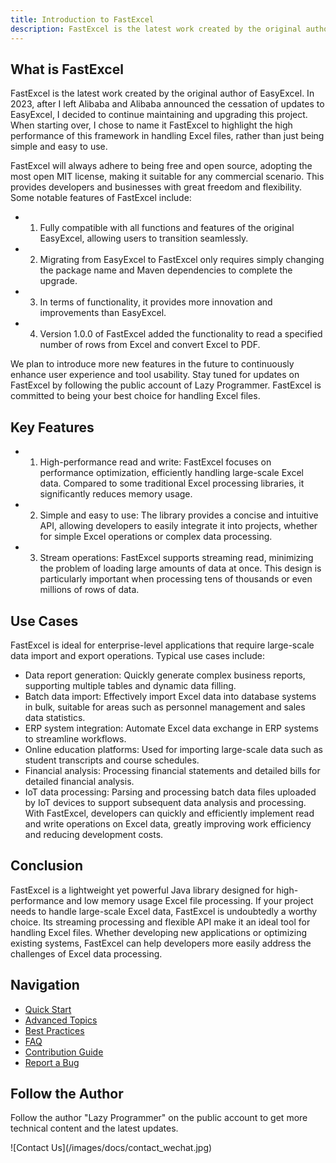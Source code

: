 ```yaml
---
title: Introduction to FastExcel
description: FastExcel is the latest work created by the original author of EasyExcel
---
```


## What is FastExcel

FastExcel is the latest work created by the original author of EasyExcel. In 2023, after I left Alibaba and Alibaba announced the cessation of updates to EasyExcel, I decided to continue maintaining and upgrading this project. When starting over, I chose to name it FastExcel to highlight the high performance of this framework in handling Excel files, rather than just being simple and easy to use.

FastExcel will always adhere to being free and open source, adopting the most open MIT license, making it suitable for any commercial scenario. This provides developers and businesses with great freedom and flexibility. Some notable features of FastExcel include:

- 1. Fully compatible with all functions and features of the original EasyExcel, allowing users to transition seamlessly.
- 2. Migrating from EasyExcel to FastExcel only requires simply changing the package name and Maven dependencies to complete the upgrade.
- 3. In terms of functionality, it provides more innovation and improvements than EasyExcel.
- 4. Version 1.0.0 of FastExcel added the functionality to read a specified number of rows from Excel and convert Excel to PDF.

We plan to introduce more new features in the future to continuously enhance user experience and tool usability. Stay tuned for updates on FastExcel by following the public account of Lazy Programmer. FastExcel is committed to being your best choice for handling Excel files.

## Key Features

- 1. High-performance read and write: FastExcel focuses on performance optimization, efficiently handling large-scale Excel data. Compared to some traditional Excel processing libraries, it significantly reduces memory usage.
- 2. Simple and easy to use: The library provides a concise and intuitive API, allowing developers to easily integrate it into projects, whether for simple Excel operations or complex data processing.
- 3. Stream operations: FastExcel supports streaming read, minimizing the problem of loading large amounts of data at once. This design is particularly important when processing tens of thousands or even millions of rows of data.

## Use Cases
FastExcel is ideal for enterprise-level applications that require large-scale data import and export operations. Typical use cases include:

- Data report generation: Quickly generate complex business reports, supporting multiple tables and dynamic data filling.
- Batch data import: Effectively import Excel data into database systems in bulk, suitable for areas such as personnel management and sales data statistics.
- ERP system integration: Automate Excel data exchange in ERP systems to streamline workflows.
- Online education platforms: Used for importing large-scale data such as student transcripts and course schedules.
- Financial analysis: Processing financial statements and detailed bills for detailed financial analysis.
- IoT data processing: Parsing and processing batch data files uploaded by IoT devices to support subsequent data analysis and processing.
With FastExcel, developers can quickly and efficiently implement read and write operations on Excel data, greatly improving work efficiency and reducing development costs.

## Conclusion

FastExcel is a lightweight yet powerful Java library designed for high-performance and low memory usage Excel file processing. If your project needs to handle large-scale Excel data, FastExcel is undoubtedly a worthy choice. Its streaming processing and flexible API make it an ideal tool for handling Excel files. Whether developing new applications or optimizing existing systems, FastExcel can help developers more easily address the challenges of Excel data processing.

## Navigation

- [Quick Start](/docs/intro/quick_start)
- [Advanced Topics](/docs/advance_api)
- [Best Practices](/docs/best_practices)
- [FAQ](/docs/FAQ)
- [Contribution Guide](/docs/contribution)
- [Report a Bug](/docs/bug)

## Follow the Author
Follow the author "Lazy Programmer" on the public account to get more technical content and the latest updates.

<div style={{maxWidth: '500px'}}>
![Contact Us](/images/docs/contact_wechat.jpg)
</div>